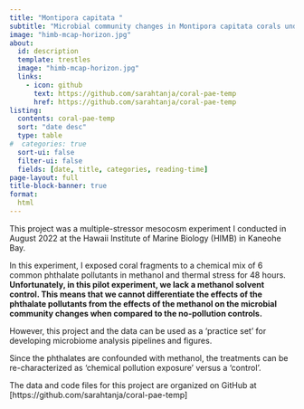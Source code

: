 ```yaml
---
title: "Montipora capitata "
subtitle: "Microbial community changes in Montipora capitata corals under EPA506 Phthalates Mix and thermal stress exposures"
image: "himb-mcap-horizon.jpg"
about:
  id: description
  template: trestles
  image: "himb-mcap-horizon.jpg"
  links:
    - icon: github
      text: https://github.com/sarahtanja/coral-pae-temp
      href: https://github.com/sarahtanja/coral-pae-temp
listing: 
  contents: coral-pae-temp
  sort: "date desc"
  type: table
#  categories: true
  sort-ui: false
  filter-ui: false
  fields: [date, title, categories, reading-time]
page-layout: full
title-block-banner: true
format:
  html
---
```


:::: {#description}
<div>

This project was a multiple-stressor mesocosm experiment I conducted in August 2022 at the Hawaii Institute of Marine Biology (HIMB) in Kaneohe Bay.

</div>

In this experiment, I exposed coral fragments to a chemical mix of 6 common phthalate pollutants in methanol and thermal stress for 48 hours. **Unfortunately, in this pilot experiment, we lack a methanol solvent control. This means that we cannot differentiate the effects of the phthalate pollutants from the effects of the methanol on the microbial community changes when compared to the no-pollution controls.**

However, this project and the data can be used as a 'practice set' for developing microbiome analysis pipelines and figures.

Since the phthalates are confounded with methanol, the treatments can be re-characterized as 'chemical pollution exposure' versus a 'control'.

The data and code files for this project are organized on GitHub at \[https://github.com/sarahtanja/coral-pae-temp\]
::::
